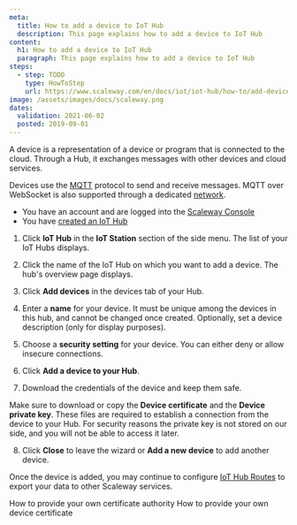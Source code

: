 ```yaml
---
meta:
  title: How to add a device to IoT Hub
  description: This page explains how to add a device to IoT Hub
content:
  h1: How to add a device to IoT Hub
  paragraph: This page explains how to add a device to IoT Hub
steps:
  - step: TODO
    type: HowToStep
    url: https://www.scaleway.com/en/docs/iot/iot-hub/how-to/add-device/
image: /assets/images/docs/scaleway.png
dates:
  validation: 2021-06-02
  posted: 2019-09-01
---
```


A device is a representation of a device or program that is connected to the cloud. Through a Hub, it exchanges messages with other devices and cloud services.

Devices use the [MQTT](http://mqtt.org/) protocol to send and receive messages. MQTT over WebSocket is also supported through a dedicated [network](/iot/iot-hub/how-to/connect-default-mqtt-network).

<Message type="requirement">

- You have an account and are logged into the [Scaleway Console](https://console.scaleway.com)
- You have [created an IoT Hub](/iot/iot-hub/how-to/create-hub)

</Message>

1. Click **IoT Hub** in the **IoT Station** section of the side menu. The list of your IoT Hubs displays.

2. Click the name of the IoT Hub on which you want to add a device. The hub's overview page displays. 

3. Click **Add devices** in the devices tab of your Hub.
<Lightbox src="assets/scaleway-iothub_add_device.png" alt="" />

4. Enter a **name** for your device. It must be unique among the devices in this hub, and cannot be changed once created. Optionally, set a device description (only for display purposes).

5. Choose a **security setting** for your device. You can either deny or allow insecure connections.
<Lightbox src="assets/scaleway-iothub_device_security.png" alt="" />

6. Click **Add a device to your Hub**.

7. Download the credentials of the device and keep them safe. 
  <Lightbox src="assets/scaleway-iothub_device_credentials.png" alt="" />
  <Message type="important">

  Make sure to download or copy the **Device certificate** and the **Device private key**. These files are required to establish a connection from the device to your Hub. For security reasons the private key is not stored on our side, and you will not be able to access it later.
  
  </Message>

8. Click **Close** to leave the wizard or **Add a new device** to add another device.

Once the device is added, you may continue to configure [IoT Hub Routes](https://www.scaleway.com/en/docs/scaleway-iothub-route/) to export your data to other Scaleway services.


<Navigation title="See Also">
  <PreviousButton to="/iot/iot-hub/how-to/provide-own-certificate-authority">How to provide your own certificate authority</PreviousButton>
  <NextButton to="/iot/iot-hub/how-to/provide-own-device-certificate">How to provide your own device certificate</NextButton>
</Navigation>

